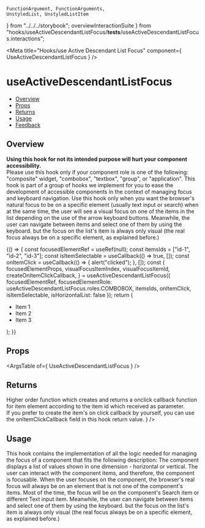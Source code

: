     FunctionArgument, FunctionArguments,
    UnstyledList, UnstyledListItem
} from "../../../storybook";
    overviewInteractionSuite
} from "hooks/useActiveDescendantListFocus/__tests__/useActiveDescendantListFocus.interactions";

<Meta
  title="Hooks/use Active Descendant List Focus"
  component={ UseActiveDescendantListFocus }
/>

# useActiveDescendantListFocus
- [Overview](#overview)
- [Props](#props)
- [Returns](#returns)
- [Usage](#usage)
- [Feedback](#feedback)

## Overview
<b>Using this hook for not its intended purpose will hurt your component accessibility.</b> <br/>
<UnstyledList>
    <UnstyledListItem>
        Please use this hook only if your component role is one of the following: "composite" widget, "combobox", "textbox", "group", or "application".
    </UnstyledListItem>
    <UnstyledListItem>
        This hook is part of a group of hooks we implement for you to ease the development of accessible components in the context of managing focus and keyboard navigation.
    </UnstyledListItem>
    <UnstyledListItem>
        Use this hook only when you want the browser's natural focus to be on a specific element (usually text input or search) when at the same time, the user will see a visual focus on one of the items in the list depending on the use of the arrow keyboard buttons.
        Meanwhile, the user can navigate between items and select one of them by using the keyboard. but the focus on the list's item is always only visual (the real focus always be on a specific element, as explained before.)
    </UnstyledListItem>
</UnstyledList>

<Canvas>
  <Story name="Overview" play={overviewInteractionSuite}>
    {() => {
      const focusedElementRef = useRef(null);
      const itemsIds = ["id-1", "id-2", "id-3"];
      const isItemSelectable = useCallback(() => true, []);
      const onItemClick = useCallback(() =>
      {
          alert("clicked");
      }, []);
      const {
          focusedElementProps,
          visualFocusItemIndex,
          visualFocusItemId,
          createOnItemClickCallback,
      } = useActiveDescendantListFocus({
          focusedElementRef,
          focusedElementRole: useActiveDescendantListFocus.roles.COMBOBOX,
          itemsIds,
          onItemClick,
          isItemSelectable,
          isHorizontalList: false
      });
        return (
          <Flex direction={Flex.directions.COLUMN}>
              <Search ref={focusedElementRef} role={focusedElementProps.role} activeDescendant={focusedElementProps["aria-activedescendant"]}/>
              <ul>
                  <li
                      onClick={createOnItemClickCallback(0)}
                      className={cx({[styles.visualFocus] : visualFocusItemId === "id-1"})}
                      id="id-1"
                      key="id-1">
                      Item 1
                  </li>
                  <li
                      onClick={createOnItemClickCallback(1)}
                      className={cx({[styles.visualFocus] : visualFocusItemId === "id-2"})}
                      id="id-2"
                      key="id-2">
                      Item 2
                  </li>
                  <li
                      onClick={createOnItemClickCallback(2)}
                      className={cx({[styles.visualFocus] : visualFocusItemId === "id-3"})}
                      id="id-3"
                      key="id-3">
                      Item 3
                  </li>
              </ul>
          </Flex>
      );
    }}
  </Story>
</Canvas>

## Props
<ArgsTable of={ UseActiveDescendantListFocus } />

## Returns
<FunctionArguments>
    <FunctionArgument name="result" type="Object">
        <FunctionArgument name="visualFocusItemIndex" type="number" description="The index of the currently visually focused item element." />
        <FunctionArgument
            name="visualFocusItemId"
            type="number"
            description="The id of the currently visually focused item element."
        />
        <FunctionArgument
            name="createOnItemClickCallback"
            type="(itemId) => onItemClickCallback(event, itemId)"
            description={
                <>
                    Higher order function which creates and returns a onclick callback function for item element according to the item id which received as parameter. <br/>
                    If you prefer to create the item's on click callback by yourself, you can use the onItemClickCallback field in this hook return value.
                </>
            }
        />
        <FunctionArgument
            name="onItemClickCallback"
            type="(event, itemId) => {}"
            description="Most in time you will not need to use this return value field. This function is the general function which will be activate for all items when clicked. you can set it directly as the item's element on click callback only if you make sure you pass the item index parameter correctly to the function."
        />
        <FunctionArgument
            name="focusedElementProps"
            type="{role, aria-activedescendant}"
            description="All the required props which should be defined inside the naturally focused element inside your component according to the accessibility standards"
        />
    </FunctionArgument>
</FunctionArguments>

## Usage

This hook contains the implementation of all the logic needed for managing the focus of a component that fits the following description:
<UnstyledList>
    <UnstyledListItem>The component displays a list of values shown in one dimension - horizontal or vertical.</UnstyledListItem>
    <UnstyledListItem>The user can interact with the component items, and therefore, the component is focusable.</UnstyledListItem>
    <UnstyledListItem>When the user focuses on the component, the browser's real focus will always be on an element that is not one of the component's items. Most of the time, the focus will be on the component's Search item or different Text input item.</UnstyledListItem>
    <UnstyledListItem>Meanwhile, the user can navigate between items and select one of them by using the keyboard. but the focus on the list's item is always only visual (the real focus always be on a specific element, as explained before.)</UnstyledListItem>
</UnstyledList>
